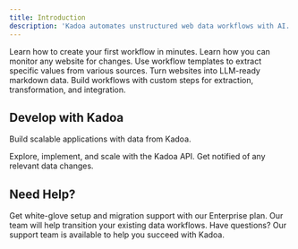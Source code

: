 ```yaml
---
title: Introduction
description: 'Kadoa automates unstructured web data workflows with AI. Explore our guides and examples to integrate Kadoa.'
---
```


<CardGroup cols={2}>
    <Card title="Quickstart" icon="bolt" href="/docs/quickstart">
        Learn how to create your first workflow in minutes.
    </Card>
    <Card title="Website Monitoring" icon="monitor-waveform" href="/docs/monitoring">
        Learn how you can monitor any website for changes.
    </Card>
    <Card title="Schemas and Templates" icon="bars" href="/docs/data-schemas">
        Use workflow templates to extract specific values from various sources.
    </Card>
    <Card title="Crawling" icon="spider-web" href="/docs/crawling">
        Turn websites into LLM-ready markdown data.
    </Card>
    <Card title="Advanced Workflows" icon="share-nodes" href="/docs/advanced-workflows/introduction">
        Build workflows with custom steps for extraction, transformation, and integration.
    </Card>
</CardGroup>

## Develop with Kadoa
Build scalable applications with data from Kadoa.

<CardGroup cols={2}>
    <Card title="API Reference" icon="code" href="/api-reference/introduction">
        Explore, implement, and scale with the Kadoa API.
    </Card>
    <Card title="Webhooks" icon="webhook" href="/docs/integrations/webhooks">
        Get notified of any relevant data changes.
    </Card>
</CardGroup>



## Need Help?

<CardGroup cols={2}>
    <Card title="Enterprise Support" icon="building-shield" href="https://www.kadoa.com/contact?type=sales">
        Get white-glove setup and migration support with our Enterprise plan. Our team will help transition your existing data workflows.
    </Card>
    <Card title="Technical Support" icon="circle-question" href="https://www.kadoa.com/contact">
        Have questions? Our support team is available to help you succeed with Kadoa.
    </Card>
</CardGroup>

